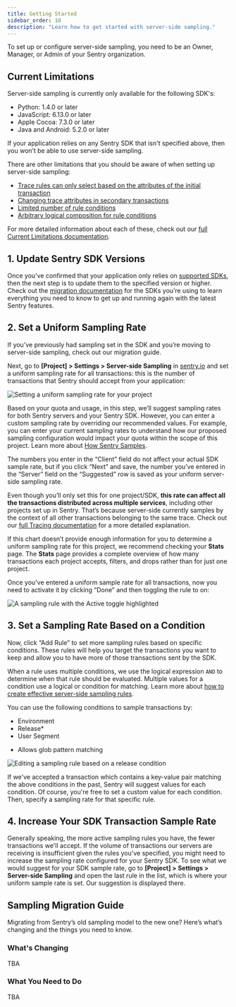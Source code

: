 ```yaml
---
title: Getting Started
sidebar_order: 10
description: "Learn how to get started with server-side sampling."
---
```


<Note>

To set up or configure server-side sampling, you need to be an Owner, Manager, or Admin of your Sentry organization.

</Note>

## Current Limitations

Server-side sampling is currently only available for the following SDK's:

- Python: 1.4.0 or later
- JavaScript: 6.13.0 or later
- Apple Cocoa: 7.3.0 or later
- Java and Android: 5.2.0 or later

<!-- TO DO version numbers need to be confirmed/updated -->

If your application relies on any Sentry SDK that isn't specified above, then you won’t be able to use server-side sampling.

There are other limitations that you should be aware of when setting up server-side sampling:

- [Trace rules can only select based on the attributes of the initial transaction](/product/data-management-settings/server-side-sampling/current-limitations/#trace-rules-can-only-select-based-on-the-attributes-of-the-initial-transaction)
- [Changing trace attributes in secondary transactions](/product/data-management-settings/server-side-sampling/current-limitations/#changing-trace-attributes-in-secondary-transactions)
- [Limited number of rule conditions](/product/data-management-settings/server-side-sampling/current-limitations/#limited-number-of-rule-conditions)
- [Arbitrary logical composition for rule conditions](/product/data-management-settings/server-side-sampling/current-limitations/#arbitrary-logical-composition-for-rule-conditions)

For more detailed information about each of these, check out our [full Current Limitations documentation](/product/data-management-settings/server-side-sampling/current-limitations/).

## 1. Update Sentry SDK Versions

Once you’ve confirmed that your application only relies on [supported SDKs](#current-limitations), then the next step is to update them to the specified version or higher. Check out the [migration documentation](#sampling-migration-guide) for the SDKs you’re using to learn everything you need to know to get up and running again with the latest Sentry features.

## 2. Set a Uniform Sampling Rate

<Note>

If you’ve previously had sampling set in the SDK and you’re moving to server-side sampling, check out our migration guide.

</Note>

Next, go to **[Project] > Settings > Server-side Sampling** in [sentry.io](https://sentry.io) and set a uniform sampling rate for all transactions: this is the number of transactions that Sentry should accept from your application:

![Setting a uniform sampling rate for your project](set-uniform-sampling-rate.png)

Based on your quota and usage, in this step, we’ll suggest sampling rates for both Sentry servers and your Sentry SDK. However, you can enter a custom sampling rate by overriding our recommended values. For example, you can enter your current sampling rates to understand how our proposed sampling configuration would impact your quota within the scope of this project. Learn more about [How Sentry Samples](/product/data-management-settings/server-side-sampling/#how-sentry-samples).

<!-- fix paragraph above to reflect UI behaviour: I'm nit-picking here, but the user doesn't need to enter, rather they can simply select the "Current" option. -- Ah okay, I forgot about the radio buttons. So just so I'm understanding, the graph reflects whichever row of values you've selected AND if you've selected the Recommended row, you can then adjust the numbers? -- You got it! -->

The numbers you enter in the “Client” field do not affect your actual SDK sample rate, but if you click “Next” and save, the number you’ve entered in the “Server” field on the “Suggested” row is saved as your uniform server-side sampling rate.

Even though you’ll only set this for one project/SDK, **this rate can affect all the transactions distributed across multiple services**, including other projects set up in Sentry. That’s because server-side currently samples by the context of all other transactions belonging to the same trace. Check out our [full Tracing documentation](/product/sentry-basics/tracing/) for a more detailed explanation.

If this chart doesn’t provide enough information for you to determine a uniform sampling rate for this project, we recommend checking your **Stats** page. The **Stats** page provides a complete overview of how many transactions each project accepts, filters, and drops rather than for just one project.

Once you've entered a uniform sample rate for all transactions, now you need to activate it by clicking “Done” and then toggling the rule to on:

![A sampling rule with the Active toggle highlighted](sampling-rule-toggle.png)

## 3. Set a Sampling Rate Based on a Condition

Now, click “Add Rule” to set more sampling rules based on specific conditions. These rules will help you target the transactions you want to keep and allow you to have more of those transactions sent by the SDK.

When a rule uses multiple conditions, we use the logical expression `AND` to determine when that rule should be evaluated. Multiple values for a condition use a logical or condition for matching. Learn more about [how to create effective server-side sampling rules](/product/data-management-settings/server-side-sampling/#server-side-sampling-configurations).

You can use the following conditions to sample transactions by:

- Environment
- Release\*
- User Segment

* Allows glob pattern matching

![Editing a sampling rule based on a release condition](edit-rule-modal.png)

If we've accepted a transaction which contains a key-value pair matching the above conditions in the past, Sentry will suggest values for each condition. Of course, you're free to set a custom value for each condition. Then, specify a sampling rate for that specific rule.

## 4. Increase Your SDK Transaction Sample Rate

Generally speaking, the more active sampling rules you have, the fewer transactions we'll accept. If the volume of transactions our servers are receiving is insufficient given the rules you've specified, you might need to increase the sampling rate configured for your Sentry SDK. To see what we would suggest for your SDK sample rate, go to **[Project] > Settings > Server-side Sampling** and open the last rule in the list, which is where your uniform sample rate is set. Our suggestion is displayed there.

## Sampling Migration Guide

Migrating from Sentry’s old sampling model to the new one? Here’s what’s changing and the things you need to know.

### What's Changing

TBA

### What You Need to Do

TBA
